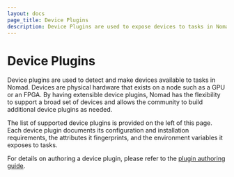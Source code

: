 ```yaml
---
layout: docs
page_title: Device Plugins
description: Device Plugins are used to expose devices to tasks in Nomad.
---
```


# Device Plugins

Device plugins are used to detect and make devices available to tasks in Nomad.
Devices are physical hardware that exists on a node such as a GPU or an FPGA. By
having extensible device plugins, Nomad has the flexibility to support a broad
set of devices and allows the community to build additional device plugins as
needed.

The list of supported device plugins is provided on the left of this page.
Each device plugin documents its configuration and installation requirements,
the attributes it fingerprints, and the environment variables it exposes to
tasks.

For details on authoring a device plugin, please refer to the [plugin authoring
guide][plugin_guide].

[plugin_guide]: /docs/internals/plugins
